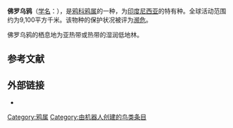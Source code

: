 {{noteTA
|G1=unit
}}
{{Speciesbox
| image = Flores Crow (Corvus florensis) (8074132731).jpg
| status = EN 
| status_system = IUCN3.1
| status_ref={{r|iucn}}
| taxon=Corvus florensis
| authority = Büttikofer, 1894
| range_map = 
}}

'''佛罗乌鸦'''（[[学名|学名]]：{{lang|la|''Corvus florensis''}}），是[[鸦科|鸦科]][[鸦属|鸦属]]的一种，为[[印度尼西亚|印度尼西亚]]的特有种。全球活动范围约为9,100平方千米。该物种的保护状况被评为[[濒危|濒危]]。{{r|iucn|BirdLife}}

佛罗乌鸦的栖息地为亚热带或热带的湿润低地林。

== 参考文献 ==
{{Reflist
|refs =
<ref name=iucn>BirdLife International. 2017. ''Corvus florensis''. (amended version published in 2016) The IUCN Red List of Threatened Species 2017: e.T22705956A110289015. http://dx.doi.org/10.2305/IUCN.UK.2017-1.RLTS.T22705956A110289015.en. Downloaded on 02 October 2017.</ref>
<ref name=BirdLife>{{cite web |url = http://www.birdlife.org/datazone/speciesfactsheet.php?id=5765&m=0 |title = Corvus florensis |publisher=[[国际鸟盟|BirdLife.org]] |accessdate=2011-06-27 }}</ref>
}}

== 外部链接 ==
* {{Commons category-inline|Corvus florensis}}
{{Taxonbar|from=Q795562}}

[[Category:鸦属|Category:鸦属]]
[[Category:由机器人创建的鸟类条目|Category:由机器人创建的鸟类条目]]